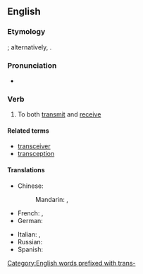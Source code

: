 ==English==

===Etymology===
{{PIE root|en|keh₂p}}
{{blend|en|transmit|receive}}; alternatively, {{back-form|en|transceiver|nocap=1}}.

===Pronunciation===
* {{IPA|/tɹænˈsiv/|lang=en}}

===Verb===
{{en-verb|transceiv}}

# {{lb|en|of a communications device}} To both [[transmit]] and [[receive]]

====Related terms====
* [[transceiver]]
* [[transception]] {{qualifier|rare}}

====Translations====
{{trans-top|transmit and receive}}
* Chinese:
*: Mandarin: {{t+|cmn|收發|sc=Hani}}, {{t+|cmn|收发|tr=shōufā|sc=Hani}}
* French: {{t+|fr|transmettre}}, {{t+|fr|recevoir}}
* German: {{t+|de|übermitteln}}
{{trans-mid}}
* Italian: {{t+|it|ricetrasmettere}}, {{t|it|transricevere}}
* Russian: {{t|ru|передава́ть и получа́ть}}
* Spanish: {{t|es|transceptar}}
{{trans-bottom}}

[[Category:English words prefixed with trans-]]